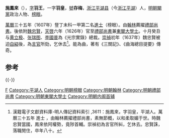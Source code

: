 '''施鳳來'''（{{bd|1563年||1642年||catIdx=S施}}），[[表字|字]]'''羽王'''，一字'''羽皇'''，[[號|號]]'''存梅'''，[[浙江等处承宣布政使司|浙江]][[平湖县|平湖县]]（今[[浙江|浙江]][[平湖|平湖]]）人，[[明朝|明朝]][[閹黨|閹黨]]政治人物、[[榜眼|榜眼]]。

[[萬曆|萬曆]]三十五年（1607年）豋丁未科一甲第二名[[進士|進士]]（榜眼）。由[[翰林|翰林]]薦擢[[禮部尚書|禮部尚書]]。後依附[[魏忠賢|魏忠賢]]，[[天啓|天啓]]六年（1626年）官至[[禮部尚書|禮部尚書]]兼[[東閣大學士|東閣大學士]]。十月癸丑与[[黄立极|黄立极]]、[[张瑞图|张瑞图]]、[[李國普|李國普]]為《光宗實錄》總裁。[[崇禎|崇禎]]初年（1637年）魏忠賢被迫[[自縊|自縊]]後，為[[言官|言官]]所劾，乞休去<ref>漢籍電子文獻資料庫-明人傳記資料索引 ,3611：施鳳來，字羽皇，平湖人。萬曆三十五年 進士 ，由翰林薦擢禮部尚書，素無節概，以和柔取媚于世。時魏忠賢當國，鳳來依阿權勢，竟陟首輔。崇禎初為言官所糾，乞休去。忠賢誅，落職閒住，卒年八十。</ref>。能為曲，著有《三關記》、《曲海總目提要》傳奇。

==参考==
{{reflist}}
{{-}}
{{start box}}
{{s-off}}
{{succession box|[[黃立極|黃立極]]|[[李國𣚴|李國𣚴]]|[[明朝内阁|明朝内阁]][[明朝内阁首辅|首輔]]|1627年—1628年}}
{{end box}}

{{明朝首輔}}
{{萬曆三十五年丁未科殿試金榜}}

{{Authority control}}

{{DEFAULTSORT:Shi施}}
[[Category:施姓|F]]
[[Category:平湖人|Category:平湖人]]
[[Category:明朝榜眼|Category:明朝榜眼]]
[[Category:明朝翰林|Category:明朝翰林]]
[[Category:明朝禮部尚書|Category:明朝禮部尚書]]
[[Category:明朝東閣大學士|Category:明朝東閣大學士]]
[[Category:明朝内阁首辅|Category:明朝内阁首辅]]